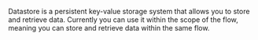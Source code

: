 
Datastore is a persistent key-value storage system that allows you to store and retrieve data. Currently you can use it within the scope of the flow, meaning you can store and retrieve data within the same flow.
